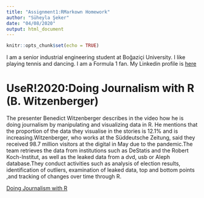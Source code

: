 ```yaml
---
title: "Assignment1:RMarkown Homework"
author: "Süheyla Şeker"
date: "04/08/2020"
output: html_document
---
```


```r
knitr::opts_chunk$set(echo = TRUE)
```

I am a senior industrial engineering student at Boğaziçi University. 
I like playing tennis and dancing. I am a Formula 1 fan.
My Linkedin profile is
[here](https://www.linkedin.com/in/suheylaseker/)

# UseR!2020:Doing Journalism with R (B. Witzenberger)
The presenter Benedict Witzenberger describes in the video how he is doing journalism by manipulating and visualizing data in R. He mentions that the proportion of the data they visualise in the stories is 12.1% and is increasing.Witzenberger, who works at the Süddeutsche Zeitung, said they received 98.7 million visitors at the digital in May due to the pandemic.The team retrieves the data from institutions such as DeStatis and the Robert Koch-Institut, as well as the leaked data from a dvd, usb or Aleph database.They conduct activities such as analysis of election results, identification of outliers, examination of leaked data, top and bottom points ,and tracking of changes over time through R.

[Doing Journalism with R](https://www.youtube.com/watch?v=1bmdHy5vtfY&list=LLOOXUVQ4VuNbQgs2jHR_2Hg&index=2&t=448s)